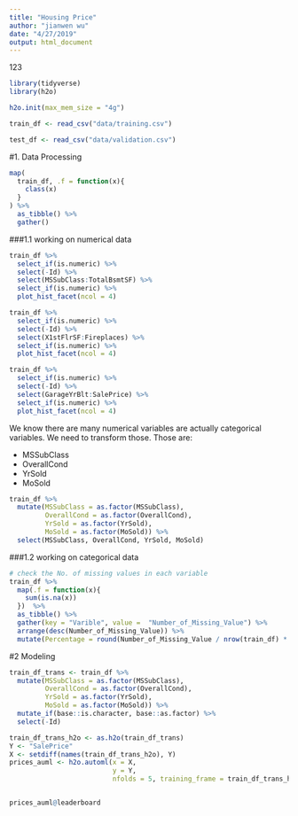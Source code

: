 ```yaml
---
title: "Housing Price"
author: "jianwen wu"
date: "4/27/2019"
output: html_document
---
```


123

```r
library(tidyverse)
library(h2o)

h2o.init(max_mem_size = "4g")
```


```r
train_df <- read_csv("data/training.csv")

test_df <- read_csv("data/validation.csv")
```

#1. Data Processing

```r

map(
  train_df, .f = function(x){
    class(x)
  }
) %>% 
  as_tibble() %>%
  gather()

```


###1.1 working on numerical data
```r
train_df %>%
  select_if(is.numeric) %>%
  select(-Id) %>%
  select(MSSubClass:TotalBsmtSF) %>%
  select_if(is.numeric) %>%
  plot_hist_facet(ncol = 4)

train_df %>%
  select_if(is.numeric) %>%
  select(-Id) %>%
  select(X1stFlrSF:Fireplaces) %>%
  select_if(is.numeric) %>%
  plot_hist_facet(ncol = 4)

train_df %>%
  select_if(is.numeric) %>%
  select(-Id) %>%
  select(GarageYrBlt:SalePrice) %>%
  select_if(is.numeric) %>%
  plot_hist_facet(ncol = 4)

```


We know there are many numerical variables are actually categorical variables. We need to transform those. Those are:

* MSSubClass
* OverallCond
* YrSold
* MoSold

```r
train_df %>%
  mutate(MSSubClass = as.factor(MSSubClass),
         OverallCond = as.factor(OverallCond),
         YrSold = as.factor(YrSold), 
         MoSold = as.factor(MoSold)) %>%
  select(MSSubClass, OverallCond, YrSold, MoSold) 


```

###1.2 working on categorical data

```r

# check the No. of missing values in each variable
train_df %>%
  map(.f = function(x){
    sum(is.na(x))
  })  %>%
  as_tibble() %>%
  gather(key = "Varible", value =  "Number_of_Missing_Value") %>%
  arrange(desc(Number_of_Missing_Value)) %>%
  mutate(Percentage = round(Number_of_Missing_Value / nrow(train_df) * 100,3))

```


#2 Modeling
```r

train_df_trans <- train_df %>%
  mutate(MSSubClass = as.factor(MSSubClass),
         OverallCond = as.factor(OverallCond),
         YrSold = as.factor(YrSold), 
         MoSold = as.factor(MoSold)) %>%
  mutate_if(base::is.character, base::as.factor) %>%
  select(-Id)

train_df_trans_h2o <- as.h2o(train_df_trans)
Y <- "SalePrice"
X <- setdiff(names(train_df_trans_h2o), Y)
prices_auml <- h2o.automl(x = X,
                          y = Y, 
                          nfolds = 5, training_frame = train_df_trans_h2o, max_runtime_secs = 3600)


prices_auml@leaderboard
```

